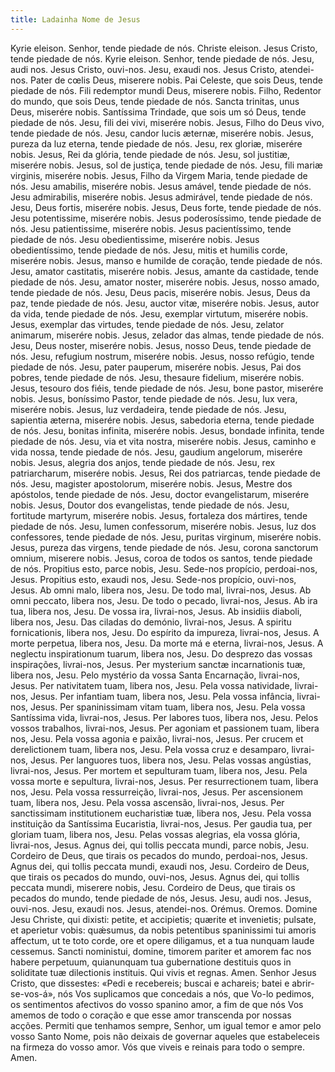 ```yaml
---
title: Ladainha Nome de Jesus
---
```


<div class="side-by-side not-content">
  <span>Kyrie eleison.</span>
  <span>Senhor, tende piedade de nós.</span>
  <span>Christe eleison.</span>
  <span>Jesus Cristo, tende piedade de nós.</span>
  <span>Kyrie eleison.</span>
  <span>Senhor, tende piedade de nós.</span>
  <span>Jesu, audi nos.</span>
  <span>Jesus Cristo, ouvi-nos.</span>
  <span>Jesu, exaudi nos.</span>
  <span>Jesus Cristo, atendei-nos.</span>
  <span>Pater de cœlis Deus, miserere nobis.</span>
  <span>
    Pai Celeste, que sois Deus, tende piedade de nós.
  </span>
  <span>Fili redemptor mundi Deus, miserere nobis.</span>
  <span>
    Filho, Redentor do mundo, que sois Deus, tende piedade de nós.
  </span>
  <span>Sancta trinitas, unus Deus, miserére nobis.</span>
  <span>
    Santíssima Trindade, que sois um só Deus, tende piedade de nós.
  </span>
  <span>Jesu, fili dei vivi, miserére nobis.</span>
  <span>
    Jesus, Filho do Deus vivo, tende piedade de nós.
  </span>
  <span>Jesu, candor lucis æternæ, miserére nobis.</span>
  <span>
    Jesus, pureza da luz eterna, tende piedade de nós.
  </span>
  <span>Jesu, rex gloriæ, miserére nobis.</span>
  <span>Jesus, Rei da glória, tende piedade de nós.</span>
  <span>Jesu, sol justitiæ, miserére nobis.</span>
  <span>Jesus, sol de justiça, tende piedade de nós.</span>
  <span>Jesu, fili mariæ virginis, miserére nobis.</span>
  <span>
    Jesus, Filho da Virgem Maria, tende piedade de nós.
  </span>
  <span>Jesu amabilis, miserére nobis.</span>
  <span>Jesus amável, tende piedade de nós.</span>
  <span>Jesu admirabilis, miserére nobis.</span>
  <span>Jesus admirável, tende piedade de nós.</span>
  <span>Jesu, Deus fortis, miserére nobis.</span>
  <span>Jesus, Deus forte, tende piedade de nós.</span>
  <span>Jesu potentissime, miserére nobis.</span>
  <span>Jesus poderosíssimo, tende piedade de nós.</span>
  <span>Jesu patientissime, miserére nobis.</span>
  <span>Jesus pacientíssimo, tende piedade de nós.</span>
  <span>Jesu obedientissime, miserére nobis.</span>
  <span>Jesus obedientíssimo, tende piedade de nós.</span>
  <span>
    Jesu, mitis et humilis corde, miserére nobis.
  </span>
  <span>
    Jesus, manso e humilde de coração, tende piedade de nós.
  </span>
  <span>Jesu, amator castitatis, miserére nobis.</span>
  <span>
    Jesus, amante da castidade, tende piedade de nós.
  </span>
  <span>Jesu, amator noster, miserére nobis.</span>
  <span>Jesus, nosso amado, tende piedade de nós.</span>
  <span>Jesu, Deus pacis, miserére nobis.</span>
  <span>Jesus, Deus da paz, tende piedade de nós.</span>
  <span>Jesu, auctor vitæ, miserére nobis.</span>
  <span>Jesus, autor da vida, tende piedade de nós.</span>
  <span>Jesu, exemplar virtutum, miserére nobis.</span>
  <span>
    Jesus, exemplar das virtudes, tende piedade de nós.
  </span>
  <span>Jesu, zelator animarum, miserére nobis.</span>
  <span>
    Jesus, zelador das almas, tende piedade de nós.
  </span>
  <span>Jesu, Deus noster, miserére nobis.</span>
  <span>Jesus, nosso Deus, tende piedade de nós.</span>
  <span>Jesu, refugium nostrum, miserére nobis.</span>
  <span>Jesus, nosso refúgio, tende piedade de nós.</span>
  <span>Jesu, pater pauperum, miserére nobis.</span>
  <span>Jesus, Pai dos pobres, tende piedade de nós.</span>
  <span>Jesu, thesaure fidelium, miserére nobis.</span>
  <span>
    Jesus, tesouro dos fiéis, tende piedade de nós.
  </span>
  <span>Jesu, bone pastor, miserére nobis.</span>
  <span>
    Jesus, boníssimo Pastor, tende piedade de nós.
  </span>
  <span>Jesu, lux vera, miserére nobis.</span>
  <span>Jesus, luz verdadeira, tende piedade de nós.</span>
  <span>Jesu, sapientia æterna, miserére nobis.</span>
  <span>
    Jesus, sabedoria eterna, tende piedade de nós.
  </span>
  <span>Jesu, bonitas infinita, miserére nobis.</span>
  <span>
    Jesus, bondade infinita, tende piedade de nós.
  </span>
  <span>Jesu, via et vita nostra, miserére nobis.</span>
  <span>
    Jesus, caminho e vida nossa, tende piedade de nós.
  </span>
  <span>Jesu, gaudium angelorum, miserére nobis.</span>
  <span>
    Jesus, alegria dos anjos, tende piedade de nós.
  </span>
  <span>Jesu, rex patriarcharum, miserére nobis.</span>
  <span>
    Jesus, Rei dos patriarcas, tende piedade de nós.
  </span>
  <span>Jesu, magister apostolorum, miserére nobis.</span>
  <span>
    Jesus, Mestre dos apóstolos, tende piedade de nós.
  </span>
  <span>Jesu, doctor evangelistarum, miserére nobis.</span>
  <span>
    Jesus, Doutor dos evangelistas, tende piedade de nós.
  </span>
  <span>Jesu, fortitude martyrum, miserére nobis.</span>
  <span>
    Jesus, fortaleza dos mártires, tende piedade de nós.
  </span>
  <span>Jesu, lumen confessorum, miserére nobis.</span>
  <span>
    Jesus, luz dos confessores, tende piedade de nós.
  </span>
  <span>Jesu, puritas virginum, miserére nobis.</span>
  <span>
    Jesus, pureza das virgens, tende piedade de nós.
  </span>
  <span>
    Jesu, corona sanctorum omnium, miserere nobis.
  </span>
  <span>
    Jesus, coroa de todos os santos, tende piedade de nós.
  </span>
  <span>Propitius esto, parce nobis, Jesu.</span>
  <span>Sede-nos propício, perdoai-nos, Jesus.</span>
  <span>Propitius esto, exaudi nos, Jesu.</span>
  <span>Sede-nos propício, ouvi-nos, Jesus.</span>
  <span>Ab omni malo, libera nos, Jesu.</span>
  <span>De todo mal, livrai-nos, Jesus.</span>
  <span>Ab omni peccato, libera nos, Jesu.</span>
  <span>De todo o pecado, livrai-nos, Jesus.</span>
  <span>Ab ira tua, libera nos, Jesu.</span>
  <span>De vossa ira, livrai-nos, Jesus.</span>
  <span>Ab insidiis diaboli, libera nos, Jesu.</span>
  <span>Das ciladas do demónio, livrai-nos, Jesus.</span>
  <span>A spiritu fornicationis, libera nos, Jesu.</span>
  <span>Do espírito da impureza, livrai-nos, Jesus.</span>
  <span>A morte perpetua, libera nos, Jesu.</span>
  <span>Da morte má e eterna, livrai-nos, Jesus.</span>
  <span>
    A neglectu inspirationum tuarum, libera nos, Jesu.
  </span>
  <span>
    Do desprezo das vossas inspirações, livrai-nos, Jesus.
  </span>
  <span>
    Per mysterium sanctæ incarnationis tuæ, libera nos, Jesu.
  </span>
  <span>
    Pelo mystério da vossa Santa Encarnação, livrai-nos, Jesus.
  </span>
  <span>Per nativitatem tuam, libera nos, Jesu.</span>
  <span>Pela vossa natividade, livrai-nos, Jesus.</span>
  <span>Per infantiam tuam, libera nos, Jesu.</span>
  <span>Pela vossa infância, livrai-nos, Jesus.</span>
  <span>
    Per spaninissimam vitam tuam, libera nos, Jesu.
  </span>
  <span>
    Pela vossa Santíssima vida, livrai-nos, Jesus.
  </span>
  <span>Per labores tuos, libera nos, Jesu.</span>
  <span>Pelos vossos trabalhos, livrai-nos, Jesus.</span>
  <span>
    Per agoniam et passionem tuam, libera nos, Jesu.
  </span>
  <span>
    Pela vossa agonia e paixão, livrai-nos, Jesus.
  </span>
  <span>
    Per crucem et derelictionem tuam, libera nos, Jesu.
  </span>
  <span>
    Pela vossa cruz e desamparo, livrai-nos, Jesus.
  </span>
  <span>Per languores tuos, libera nos, Jesu.</span>
  <span>Pelas vossas angústias, livrai-nos, Jesus.</span>
  <span>
    Per mortem et sepulturam tuam, libera nos, Jesu.
  </span>
  <span>
    Pela vossa morte e sepultura, livrai-nos, Jesus.
  </span>
  <span>Per resurrectionem tuam, libera nos, Jesu.</span>
  <span>Pela vossa ressurreição, livrai-nos, Jesus.</span>
  <span>Per ascensionem tuam, libera nos, Jesu.</span>
  <span>Pela vossa ascensão, livrai-nos, Jesus.</span>
  <span>
    Per sanctissimam institutionem eucharistiæ tuæ, libera nos, Jesu.
  </span>
  <span>
    Pela vossa instituição da Santíssima Eucaristia, livrai-nos, Jesus.
  </span>
  <span>
    Per gaudia tua, per gloriam tuam, libera nos, Jesu.
  </span>
  <span>
    Pelas vossas alegrias, ela vossa glória, livrai-nos, Jesus.
  </span>
  <span>
    Agnus dei, qui tollis peccata mundi, parce nobis, Jesu.
  </span>
  <span>
    Cordeiro de Deus, que tirais os pecados do mundo, perdoai-nos, Jesus.
  </span>
  <span>
    Agnus dei, qui tollis peccata mundi, exaudi nos, Jesu.
  </span>
  <span>
    Cordeiro de Deus, que tirais os pecados do mundo, ouvi-nos, Jesus.
  </span>
  <span>
    Agnus dei, qui tollis peccata mundi, miserere nobis, Jesu.
  </span>
  <span>
    Cordeiro de Deus, que tirais os pecados do mundo, tende piedade de nós,
    Jesus.
  </span>
  <span>Jesu, audi nos.</span>
  <span>Jesus, ouvi-nos.</span>
  <span>Jesu, exaudi nos.</span>
  <span>Jesus, atendei-nos.</span>
  <span class="text-red-500 text-center">Orémus.</span>
  <span class="text-red-500 text-center">Oremos.</span>
  <span>
    Domine Jesu Christe, qui dixisti: petite, et accipietis; quærite et
    invenietis; pulsate, et aperietur vobis: quǽsumus, da nobis petentibus
    spaninissimi tui amoris affectum, ut te toto corde, ore et opere diligamus,
    et a tua nunquam laude cessemus. Sancti noministui, domine, timorem pariter
    et amorem fac nos habere perpetuum, quianunquam tua gubernatione destituis
    quos in soliditate tuæ dilectionis instituis. Qui vivis et regnas. Amen.
  </span>
  <span>
    Senhor Jesus Cristo, que dissestes: «Pedi e recebereis; buscai e achareis;
    batei e abrir-se-vos-á», nós Vos suplicamos que concedais a nós, que Vo-lo
    pedimos, os sentimentos afectivos do vosso spanino amor, a fim de que nós
    Vos amemos de todo o coração e que esse amor transcenda por nossas acções.
    Permiti que tenhamos sempre, Senhor, um igual temor e amor pelo vosso Santo
    Nome, pois não deixais de governar aqueles que estabeleceis na firmeza do
    vosso amor. Vós que viveis e reinais para todo o sempre. Amen.
  </span>
</div>
